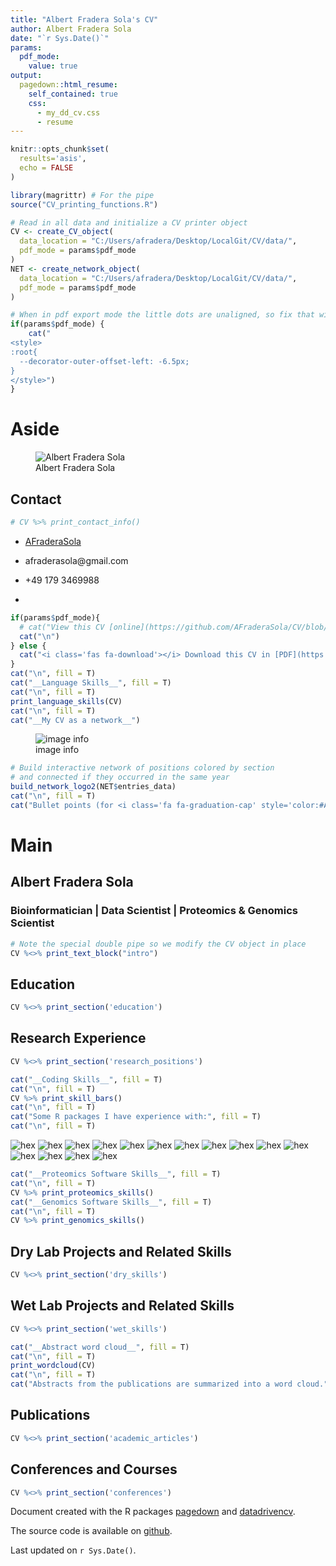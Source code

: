 ---
title: "Albert Fradera Sola's CV"
author: Albert Fradera Sola
date: "`r Sys.Date()`"
params:
  pdf_mode:
    value: true
output:
  pagedown::html_resume:
    self_contained: true
    css:
      - my_dd_cv.css
      - resume
---

<!-- inicio academic icons -->
<link rel="stylesheet" href="https://cdn.jsdelivr.net/gh/jpswalsh/academicons@1/css/academicons.min.css">
<!-- final academic icons -->

 
<!-- inicio font awesome -->
<script src="https://kit.fontawesome.com/1f72d6921a.js" crossorigin="anonymous"></script>

 
<!-- final font awesome -->

```{r, include=FALSE}
knitr::opts_chunk$set(
  results='asis', 
  echo = FALSE
)

library(magrittr) # For the pipe
source("CV_printing_functions.R")

# Read in all data and initialize a CV printer object
CV <- create_CV_object(
  data_location = "C:/Users/afradera/Desktop/LocalGit/CV/data/",  
  pdf_mode = params$pdf_mode
)
NET <- create_network_object(
  data_location = "C:/Users/afradera/Desktop/LocalGit/CV/data/",  
  pdf_mode = params$pdf_mode
)
```


```{r}
# When in pdf export mode the little dots are unaligned, so fix that with some conditional CSS.
if(params$pdf_mode) {
    cat("
<style>
:root{
  --decorator-outer-offset-left: -6.5px;
}
</style>")
}
```


# Aside

![Albert Fradera Sola](https://avatars.githubusercontent.com/afraderasola){.avatar}

## Contact {#contact}

```{r}
# CV %>% print_contact_info()
```

-  <i class="fa fa-home"></i> [AFraderaSola](https://afraderasola.github.io/)

-  <i class="fa fa-envelope"></i> afraderasola@gmail.com

-  <i class="fa fa-phone"></i> +49 179 3469988

-  <a href='https://github.com/AFraderaSola' target='_blank'><i class="fa fa-github"></i></a> <a href='https://orcid.org/0000-0002-4780-9312' target='_blank'><i class="fab fa-orcid"></i></a> <a href='https://scholar.google.com/citations?view_op=list_works&hl=en&user=S0Hv4nUAAAAJ&gmla=AJsN-F7dv2Hh8UVQkxzPARPrR0TmHbHUFnlDDTqu3XSoAs8pjvmln4KlGq0KmOqv-nh01QC5a-8fNgQI76bZqElaMr7oE4mDr_Mp4NUpaGQI_jakncCYIJPGM_KYNo1mOhdEP0FuJc3Y' target='_blank'><i class="ai ai-google-scholar"></i></a> <a href='https://twitter.com/AFraderaSola' target='_blank'><i class="fa fa-twitter"></i></a>  <a href='https://stackoverflow.com/users/9634765/a-fraderasola' target='_blank'><i class="fa fa-stack-overflow"></i></a> 

<!-- <a href='https://www.imb.de/research/butter/research' target='_blank'><i class="fa fa-link"></i></a> workwebsitelink -->

```{r}
if(params$pdf_mode){
  # cat("View this CV [online](https://github.com/AFraderaSola/CV/blob/master/cv.html)")
  cat("\n")
} else {
  cat("<i class='fas fa-download'></i> Download this CV in [PDF](https://github.com/AFraderaSola/CV/blob/master/cv.pdf)")
}
cat("\n", fill = T)
cat("__Language Skills__", fill = T)
cat("\n", fill = T)
print_language_skills(CV)
cat("\n", fill = T)
cat("__My CV as a network__")
```

![image info](./images/NetworkBackground.png)

```{r}
# Build interactive network of positions colored by section
# and connected if they occurred in the same year
build_network_logo2(NET$entries_data)
cat("\n", fill = T)
cat("Bullet points (for <i class='fa fa-graduation-cap' style='color:#A6CEE3'></i>, <i class='fa fa-flask' style='color:#1F78B4'></i>, <i class='fa fa-book' style='color:#B2DF8A'></i>, and <i class='fas fa-chalkboard-teacher' style='color:#33A02C'></i>) are interconnected by year. Interactive version [here](https://afraderasola.github.io/project/cvnetwork/)")
```



# Main

## Albert Fradera Sola {#title}

### Bioinformatician \| Data Scientist \| Proteomics & Genomics Scientist

```{r}
# Note the special double pipe so we modify the CV object in place
CV %<>% print_text_block("intro") 
```


## Education {data-icon=graduation-cap data-concise=true}

```{r}
CV %<>% print_section('education')
```


## Research Experience {data-icon=flask}


```{r}
CV %<>% print_section('research_positions')
```

\pagebreak

::: aside

```{r, message=F, warning=F}
cat("__Coding Skills__", fill = T)
cat("\n", fill = T)
CV %>% print_skill_bars()
cat("\n", fill = T)
cat("Some R packages I have experience with:", fill = T)
cat("\n", fill = T)
```

![hex](./images/hex_tidyverse.png)
![hex](./images/hex_tidyr.png)
![hex](./images/hex_dplyr.png)
![hex](./images/hex_ggplot2.png)
![hex](./images/hex_shiny.png)
![hex](./images/hex_markdown.png)
![hex](./images/hex_deseq2.png)
![hex](./images/hex_limma.png)
![hex](./images/hex_edgeR.png)
![hex](./images/hex_IRanges.png)
![hex](./images/hex_GenomicRanges.png)
![hex](./images/hex_clusterProfiler.png)
![hex](./images/hex_AnnotationDBi.png)
![hex](./images/hex_biomaRt.png)
![hex](./images/hex_ChIPseeker.png)

```{r, message=F, warning=F}
cat("__Proteomics Software Skills__", fill = T)
cat("\n", fill = T)
CV %>% print_proteomics_skills()
cat("__Genomics Software Skills__", fill = T)
cat("\n", fill = T)
CV %>% print_genomics_skills()
```

:::

## Dry Lab Projects and Related Skills {data-icon=laptop}

```{r}
CV %<>% print_section('dry_skills')
```


## Wet Lab Projects and Related Skills {data-icon=vial}

```{r}
CV %<>% print_section('wet_skills')
```

\pagebreak

::: aside

```{r, message=F, warning=F}
cat("__Abstract word cloud__", fill = T)
cat("\n", fill = T)
print_wordcloud(CV)
cat("\n", fill = T)
cat("Abstracts from the publications are summarized into a word cloud.", fill = T)
```

:::

## Publications {data-icon=book}

```{r}
CV %<>% print_section('academic_articles')
```

## Conferences and Courses {data-icon=chalkboard-teacher}

```{r}
CV %<>% print_section('conferences')
```

::: aside

Document created with the R packages [pagedown](https://github.com/rstudio/pagedown) and [datadrivencv](https://github.com/nstrayer/datadrivencv). 

The source code is available on [github](https://github.com/AFraderaSola/CV).

Last updated on `r Sys.Date()`.

:::
